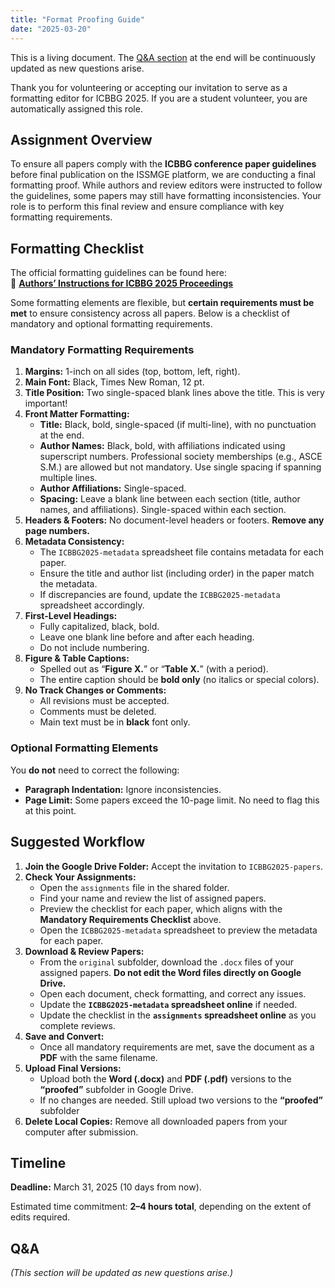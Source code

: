 ```yaml
---
title: "Format Proofing Guide"
date: "2025-03-20"
---
```


::: {.callout-tip}  
This is a living document. The [Q&A section](#sec-qa) at the end will be continuously updated as new questions arise.  
:::  

Thank you for volunteering or accepting our invitation to serve as a formatting editor for ICBBG 2025. If you are a student volunteer, you are automatically assigned this role.  

## **Assignment Overview**  

To ensure all papers comply with the **ICBBG conference paper guidelines** before final publication on the ISSMGE platform, we are conducting a final formatting proof. While authors and review editors were instructed to follow the guidelines, some papers may still have formatting inconsistencies. Your role is to perform this final review and ensure compliance with key formatting requirements.  

## **Formatting Checklist**  

The official formatting guidelines can be found here:  
📄 **[Authors’ Instructions for ICBBG 2025 Proceedings](../resources/ICBBG2025_Proceedings_Author_Instructions.docx)**  

Some formatting elements are flexible, but **certain requirements must be met** to ensure consistency across all papers. Below is a checklist of mandatory and optional formatting requirements.  

### **Mandatory Formatting Requirements**  

1. **Margins:** 1-inch on all sides (top, bottom, left, right).  
2. **Main Font:** Black, Times New Roman, 12 pt.  
3. **Title Position:** Two single-spaced blank lines above the title. This is very important!
4. **Front Matter Formatting:**  
   - **Title:** Black, bold, single-spaced (if multi-line), with no punctuation at the end.  
   - **Author Names:** Black, bold, with affiliations indicated using superscript numbers. Professional society memberships (e.g., ASCE S.M.) are allowed but not mandatory. Use single spacing if spanning multiple lines.  
   - **Author Affiliations:** Single-spaced.  
   - **Spacing:** Leave a blank line between each section (title, author names, and affiliations). Single-spaced within each section.  
5. **Headers & Footers:** No document-level headers or footers. **Remove any page numbers.**  
6. **Metadata Consistency:**  
   - The `ICBBG2025-metadata` spreadsheet file contains metadata for each paper.  
   - Ensure the title and author list (including order) in the paper match the metadata.  
   - If discrepancies are found, update the `ICBBG2025-metadata` spreadsheet accordingly.  
7. **First-Level Headings:**  
   - Fully capitalized, black, bold.  
   - Leave one blank line before and after each heading.  
   - Do not include numbering.  
8. **Figure & Table Captions:**  
   - Spelled out as "**Figure X.**" or "**Table X.**" (with a period).  
   - The entire caption should be **bold only** (no italics or special colors).  
9. **No Track Changes or Comments:**  
   - All revisions must be accepted.  
   - Comments must be deleted.  
   - Main text must be in **black** font only.  

### **Optional Formatting Elements**  

You **do not** need to correct the following:  

- **Paragraph Indentation:** Ignore inconsistencies.  
- **Page Limit:** Some papers exceed the 10-page limit. No need to flag this at this point.  

## **Suggested Workflow**  

1. **Join the Google Drive Folder:** Accept the invitation to `ICBBG2025-papers`.  
2. **Check Your Assignments:**  
   - Open the `assignments` file in the shared folder.  
   - Find your name and review the list of assigned papers.  
   - Preview the checklist for each paper, which aligns with the **Mandatory Requirements Checklist** above.  
   - Open the `ICBBG2025-metadata` spreadsheet to preview the metadata for each paper.  
3. **Download & Review Papers:**  
   - From the `original` subfolder, download the `.docx` files of your assigned papers. **Do not edit the Word files directly on Google Drive.**  
   - Open each document, check formatting, and correct any issues.  
   - Update the **`ICBBG2025-metadata` spreadsheet online** if needed.  
   - Update the checklist in the **`assignments` spreadsheet online** as you complete reviews.  
4. **Save and Convert:**  
   - Once all mandatory requirements are met, save the document as a **PDF** with the same filename.  
5. **Upload Final Versions:**  
   - Upload both the **Word (.docx)** and **PDF (.pdf)** versions to the **"proofed"** subfolder in Google Drive.
   - If no changes are needed. Still upload two versions to the **"proofed"** subfolder
6. **Delete Local Copies:** Remove all downloaded papers from your computer after submission.  

## **Timeline**  

**Deadline:** March 31, 2025 (10 days from now).  

Estimated time commitment: **2–4 hours total**, depending on the extent of edits required.  

## **Q&A** {#sec-qa}  

_(This section will be updated as new questions arise.)_
